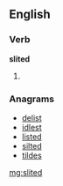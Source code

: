 ==English==

===Verb===
'''slited'''

# {{past of|[[slite]]}}

===Anagrams===
* [[delist#English|delist]]
* [[idlest#English|idlest]]
* [[listed#English|listed]]
* [[silted#English|silted]]
* [[tildes#English|tildes]]

[[mg:slited]]